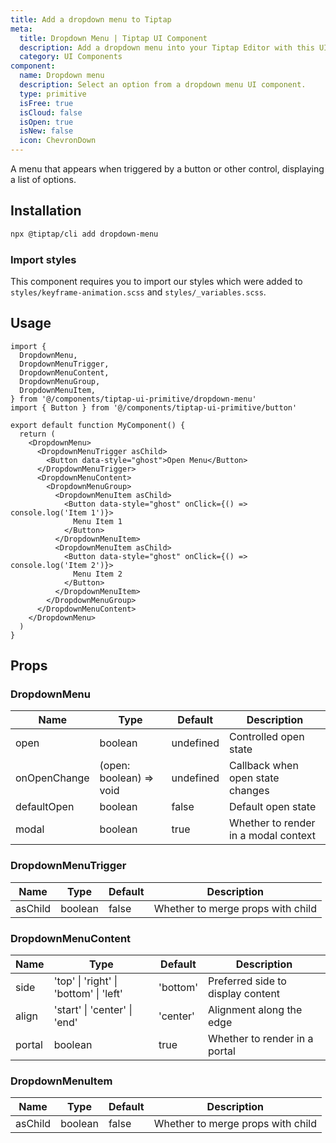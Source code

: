 ```yaml
---
title: Add a dropdown menu to Tiptap
meta:
  title: Dropdown Menu | Tiptap UI Component
  description: Add a dropdown menu into your Tiptap Editor with this UI Component. More in the docs!
  category: UI Components
component:
  name: Dropdown menu
  description: Select an option from a dropdown menu UI component.
  type: primitive
  isFree: true
  isCloud: false
  isOpen: true
  isNew: false
  icon: ChevronDown
---
```



A menu that appears when triggered by a button or other control, displaying a list of options.

<CodeDemo
  isScrollable
  src="https://template.tiptap.dev/preview/tiptap-ui-primitive/dropdown-menu"
/>

## Installation

```bash
npx @tiptap/cli add dropdown-menu
```

### Import styles

This component requires you to import our styles which were added to `styles/keyframe-animation.scss` and `styles/_variables.scss`.

## Usage

```tsx
import {
  DropdownMenu,
  DropdownMenuTrigger,
  DropdownMenuContent,
  DropdownMenuGroup,
  DropdownMenuItem,
} from '@/components/tiptap-ui-primitive/dropdown-menu'
import { Button } from '@/components/tiptap-ui-primitive/button'

export default function MyComponent() {
  return (
    <DropdownMenu>
      <DropdownMenuTrigger asChild>
        <Button data-style="ghost">Open Menu</Button>
      </DropdownMenuTrigger>
      <DropdownMenuContent>
        <DropdownMenuGroup>
          <DropdownMenuItem asChild>
            <Button data-style="ghost" onClick={() => console.log('Item 1')}>
              Menu Item 1
            </Button>
          </DropdownMenuItem>
          <DropdownMenuItem asChild>
            <Button data-style="ghost" onClick={() => console.log('Item 2')}>
              Menu Item 2
            </Button>
          </DropdownMenuItem>
        </DropdownMenuGroup>
      </DropdownMenuContent>
    </DropdownMenu>
  )
}
```

## Props

### DropdownMenu

| Name         | Type                    | Default   | Description                          |
| ------------ | ----------------------- | --------- | ------------------------------------ |
| open         | boolean                 | undefined | Controlled open state                |
| onOpenChange | (open: boolean) => void | undefined | Callback when open state changes     |
| defaultOpen  | boolean                 | false     | Default open state                   |
| modal        | boolean                 | true      | Whether to render in a modal context |

### DropdownMenuTrigger

| Name    | Type    | Default | Description                       |
| ------- | ------- | ------- | --------------------------------- |
| asChild | boolean | false   | Whether to merge props with child |

### DropdownMenuContent

| Name   | Type                                   | Default  | Description                       |
| ------ | -------------------------------------- | -------- | --------------------------------- |
| side   | 'top' \| 'right' \| 'bottom' \| 'left' | 'bottom' | Preferred side to display content |
| align  | 'start' \| 'center' \| 'end'           | 'center' | Alignment along the edge          |
| portal | boolean                                | true     | Whether to render in a portal     |

### DropdownMenuItem

| Name    | Type    | Default | Description                       |
| ------- | ------- | ------- | --------------------------------- |
| asChild | boolean | false   | Whether to merge props with child |
